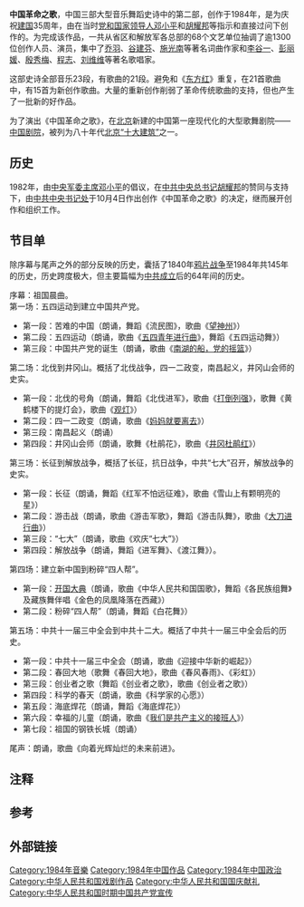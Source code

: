 '''中国革命之歌'''，中国三部大型音乐舞蹈史诗{{注|三部“大型音乐舞蹈史诗”分别是《[[东方红_(音乐舞蹈史诗)|东方红]]》、《中国革命之歌》和《[[复兴之路_(大型音乐舞蹈史诗)|复兴之路]]》}}中的第二部，创作于1984年，是为庆祝[[开国大典|建国]]35周年，由在当时[[党和国家领导人|党和国家领导人]][[邓小平|邓小平]]和[[胡耀邦|胡耀邦]]等指示和直接过问下创作的。{{参|name=yel|{{citeweb|url=http://www.ccnt.gov.cn/sjzznew2011/ltxgbj/ltxgbj_lgbzy/201111/t20111128_154916.html|title=三个历史时期的三部音乐舞蹈史诗|date=2011-03-02|author=叶林|publisher=中华人民共和国文化部|deadurl=yes|archiveurl=https://web.archive.org/web/20130822235255/http://ccnt.gov.cn/sjzznew2011/ltxgbj/ltxgbj_lgbzy/201111/t20111128_154916.html|archivedate=2013-08-22|accessdate=2013-08-24}}}}为完成该作品，一共从省区和解放军各总部的68个文艺单位抽调了逾1300位创作人员、演员{{参|name=chenxy |{{citeweb|url=http://wenhui.news365.com.cn/ewenhui/whb/html/2013-05/30/content_89.htm|title=我为田丰“执棒”|date=2013-05-30|author=陈燮阳|publisher=文汇报|deadurl=yes|archiveurl=https://archive.is/20130824022232/http://wenhui.news365.com.cn/ewenhui/whb/html/2013-05/30/content_89.htm|archivedate=2013-08-24|accessdate=2013-08-24}}}}，集中了[[乔羽|乔羽]]、[[谷建芬|谷建芬]]、[[施光南|施光南]]等著名词曲作家和[[李谷一|李谷一]]、[[彭丽媛|彭丽媛]]、[[殷秀梅|殷秀梅]]、[[程志|程志]]、[[刘维维|刘维维]]等著名歌唱家。

这部史诗全部音乐23段，有歌曲的21段。避免和《[[东方红_(音乐舞蹈史诗)|东方红]]》重复，在21首歌曲中，有15首为新创作歌曲。大量的重新创作削弱了革命传统歌曲的支持，但也产生了一批新的好作品。{{参|name=yel}}

为了演出《中国革命之歌》，在[[北京|北京]]新建的中国第一座现代化的大型歌舞剧院——[[中国剧院|中国剧院]]，被列为八十年代[[北京十大建筑|北京“十大建筑”]]之一。{{参|name=gmw |{{citeweb |url=http://e.gmw.cn/2013-08/15/content_8615505.htm |title=中国剧院演出季：总政歌舞团建团60周年系列演出 |date=2013-08-15 |publisher=光明网 |deadurl=yes |archiveurl=https://web.archive.org/web/20141125065805/http://e.gmw.cn/2013-08/15/content_8615505.htm |archivedate=2014-11-25 |accessdate=2013-08-24 }}}}

== 历史 ==
1982年，由[[中央军委主席|中央军委主席]][[邓小平|邓小平]]的倡议，在[[中共中央总书记|中共中央总书记]][[胡耀邦|胡耀邦]]的赞同与支持下，由[[中共中央书记处|中共中央书记处]]于10月4日作出创作《中国革命之歌》的决定，继而展开创作和组织工作。

== 节目单 ==
除序幕与尾声之外的部分反映的历史，囊括了1840年[[鸦片战争|鸦片战争]]至1984年共145年的历史，历史跨度极大，但主要篇幅为[[中共一大|中共成立]]后的64年间的历史。
;序幕：祖国晨曲。
;第一场：五四运动到建立中国共产党。
*第一段：苦难的中国（朗诵，舞蹈《流民图》，歌曲《[[望神州|望神州]]》）
*第二段：五四运动（朗诵，歌曲《[[五四青年进行曲|五四青年进行曲]]》，舞蹈《五四运动舞》）
*第三段：中国共产党的诞生（朗诵，歌曲《[[南湖的船，党的摇篮|南湖的船，党的摇篮]]》）
;第二场：北伐到井冈山。概括了北伐战争，四一二政变，南昌起义，井冈山会师的史实。
*第一段：北伐的号角（朗诵，舞蹈《北伐进军》，歌曲《[[打倒列强|打倒列强]]》，歌舞《黄鹤楼下的提灯会》，歌曲《[[观灯|观灯]]》）
*第二段：四一二政变（朗诵，歌曲《[[妈妈就要离去|妈妈就要离去]]》）
*第三段：南昌起义（朗诵）
*第四段：井冈山会师（朗诵，歌舞《杜鹃花》，歌曲《[[井冈杜鹃红|井冈杜鹃红]]》）
;第三场：长征到解放战争，概括了长征，抗日战争，中共“七大”召开，解放战争的史实。
*第一段：长征（朗诵，舞蹈《红军不怕远征难》，歌曲《雪山上有颗明亮的星》）
*第二段：游击战（朗诵，歌曲《游击军歌》，舞蹈《游击队舞》，歌曲《[[大刀进行曲|大刀进行曲]]》）
*第三段：“七大”（朗诵，歌曲《欢庆“七大”》）
*第四段：解放战争（朗诵，舞蹈《进军舞》、《渡江舞》）。
;第四场：建立新中国到粉碎“四人帮”。
*第一段：[[开国大典|开国大典]]（朗诵，歌曲《中华人民共和国国歌》，舞蹈《各民族组舞》及藏族舞伴唱《金色的凤凰降落在西藏》）
*第二段：粉碎“四人帮”（朗诵，舞蹈《白花舞》）
;第五场：中共十一届三中全会到中共十二大。概括了中共十一届三中全会后的历史。
*第一段：中共十一届三中全会（朗诵，歌曲《迎接中华新的崛起》）
*第二段：春回大地（歌舞《春回大地》，歌曲《春风春雨》、《彩虹》）
*第三段：创业者之歌（舞蹈《创业者之歌》，歌曲《创业者之歌》）
*第四段：科学的春天（朗诵，歌曲《科学家的心愿》）
*第五段：海底焊花（朗诵，舞蹈《海底焊花》）
*第六段：幸福的儿童（朗诵，歌曲《[[我们是共产主义的接班人|我们是共产主义的接班人]]》）
*第七段：祖国的钢铁长城（朗诵）
;尾声：朗诵，歌曲《向着光辉灿烂的未来前进》。

== 注释 ==
<references group="註"/>

== 参考 ==
<references group="參"/>
== 外部链接 ==

[[Category:1984年音樂|Category:1984年音樂]]
[[Category:1984年中国作品|Category:1984年中国作品]]
[[Category:1984年中国政治|Category:1984年中国政治]]
[[Category:中华人民共和国戏剧作品|Category:中华人民共和国戏剧作品]]
[[Category:中华人民共和国国庆献礼|Category:中华人民共和国国庆献礼]]
[[Category:中华人民共和国时期中国共产党宣传|Category:中华人民共和国时期中国共产党宣传]]